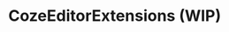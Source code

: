 
# CozeEditorExtensions (WIP)

<SourceCode
  href="https://github.com/bytedance/flowgram.ai/tree/main/packages/materials/form-materials/src/components/coze-editor-extensions"
/>